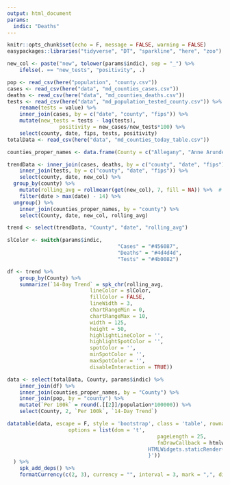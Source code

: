```yaml
---
output: html_document
params:
  indic: "Deaths"
---
```


```r
knitr::opts_chunk$set(echo = F, message = FALSE, warning = FALSE)
easypackages::libraries("tidyverse", "DT", "sparkline", "here", "zoo")
```

```r
new_col <- paste("new", tolower(params$indic), sep = "_") %>% 
	ifelse(. == "new_tests", "positivity", .)

pop <- read_csv(here("population", "county.csv"))
cases <- read_csv(here("data", "md_counties_cases.csv"))
deaths <- read_csv(here("data", "md_counties_deaths.csv"))
tests <- read_csv(here("data", "md_population_tested_county.csv")) %>% 
	rename(tests = value) %>% 
	inner_join(cases, by = c("date", "county", "fips")) %>% 
	mutate(new_tests = tests - lag(tests),
				 positivity = new_cases/new_tests*100) %>% 
	select(county, date, fips, tests, positivity)
totalData <- read_csv(here("data", "md_counties_today_table.csv"))

counties_proper_names <- data.frame(County = c("Allegany", "Anne Arundel", "Baltimore County", "Baltimore City", "Calvert", "Caroline", "Carroll", "Cecil", "Charles", "Dorchester", "Frederick", "Garrett", "Harford", "Howard", "Kent", "Montgomery", "Prince George's", "Queen Anne's", "Somerset", "St. Mary's", "Talbot", "Washington", "Wicomico", "Worcester"), county = cases %>% filter(county != "unknown") %>% pull(county) %>% unique())

trendData <- inner_join(cases, deaths, by = c("county", "date", "fips")) %>%
	inner_join(tests, by = c("county", "date", "fips")) %>%
	select(county, date, new_col) %>%
  group_by(county) %>%
	mutate(rolling_avg = rollmeanr(get(new_col), 7, fill = NA)) %>%  # `get()` lets us refer to the column by the string we defined above
	filter(date > max(date) - 14) %>%
  ungroup() %>%
	inner_join(counties_proper_names, by = "county") %>%
	select(County, date, new_col, rolling_avg)
```

```r
trend <- select(trendData, "County", "date", "rolling_avg")
```

```r
slColor <- switch(params$indic,
									"Cases" = "#456087",
									"Deaths" = "#4d4d4d",
									"Tests" = "#4b0082")

df <- trend %>% 
    group_by(County) %>% 
    summarize(`14-Day Trend` = spk_chr(rolling_avg,
                           lineColor = slColor, 
                           fillColor = FALSE,
                           lineWidth = 3,
                           chartRangeMin = 0,
                           chartRangeMax = 10,
                           width = 125,
                           height = 50,
                           highlightLineColor = '', 
                           highlightSpotColor = '',
                           spotColor = '',
                           minSpotColor = '',
                           maxSpotColor = '',
                           disableInteraction = TRUE))
```

```r
data <- select(totalData, County, params$indic) %>%
	inner_join(df) %>% 
	inner_join(counties_proper_names, by = "County") %>% 
	inner_join(pop, by = "county") %>% 
	mutate(`Per 100k` = round(.[[2]]/population*100000)) %>% 
	select(County, 2, `Per 100k`, `14-Day Trend`)
```

```r
datatable(data, escape = F, style = 'bootstrap', class = 'table', rownames = FALSE,
					options = list(dom = 't',
												 pageLength = 25,
												 fnDrawCallback = htmlwidgets::JS('function(){
                                              HTMLWidgets.staticRender();
                                              }'))
  ) %>%
	spk_add_deps() %>%
	formatCurrency(c(2, 3), currency = "", interval = 3, mark = ",", digits = 0)
```


